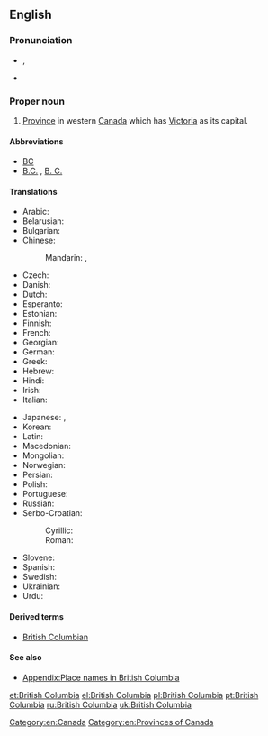 ==English==

{{wikipedia}}

===Pronunciation===
* {{a|UK}} {{IPA|/ˈbɹɪt.ɪʃ ˌkə.lʌm.bi.ə/}}, {{X-SAMPA|/"brIt.IS %k@.lVm.bi.@/}}
* {{audio|En-ca-British Columbia.ogg|Audio (CAN)}}

===Proper noun===
{{en-proper noun|head=[[British]] [[Columbia]]}}

# [[province|Province]] in western [[Canada]] which has [[Victoria]] as its capital.

====Abbreviations====
* [[BC]] {{qualifier|postal symbol}}
* [[B.C.]] , [[B. C.]]

====Translations====
{{trans-top|Province in western Canada}}
* Arabic: {{t-|ar|كولومبيا البريطانية|f|tr=kulumbiya al-bariTaníyya}}
* Belarusian: {{t-|be|Брытанская Калумбія|f|tr=Brytánskaja Kalúmbija|sc=Cyrl}}
* Bulgarian: {{t-|bg|Британска Колумбия|f|tr=Brítanska Kolúmbija|sc=Cyrl}}
* Chinese:
*: Mandarin: {{t-|cmn|不列顛哥倫比亞|sc=Hani}}, {{t-|cmn|不列颠哥伦比亚|tr=Bùlièdiān-Gēlúnbǐyà|sc=Hani}}
* Czech: {{t+|cs|Britská Kolumbie|f}}
* Danish: {{t-|da|Britisk Columbia}}
* Dutch: {{t-|nl|Brits Columbia}}
* Esperanto: {{t-|eo|Brita Kolumbio}}
* Estonian: {{t-|et|Briti Columbia}}
* Finnish: {{t-|fi|Brittiläinen Kolumbia}}
* French: {{t+|fr|Colombie-Britannique|f}}
* Georgian: {{t-|ka|ბრიტანეთის კოლუმბია|tr=britʼanetis kʼolumbia|sc=Geor}}
* German: {{t+|de|Britisch-Kolumbien|n}}
* Greek: {{t+|el|Βρετανική Κολομβία|tr=Bretanikí Kolombía|sc=Grek}}
* Hebrew: {{t-|he|קולומביה הבריטית|sc=Hebr}}
* Hindi: {{t-|hi|ब्रिटिश कोलंबिया|tr=briṭiś kōlambiyā}}
* Irish: {{t-|ga|Colóim Bhriotanach|f|alt=An Cholóim Bhriotanach}}
* Italian: {{t-|it|Colombia Britannica}}
{{trans-mid}}
* Japanese: {{t-|ja|ブリティッシュ・コロンビア|tr=Buritisshu-Koronbia}}, {{t-|ja|ブリティッシュ・コロンビア州|tr=Buritisshu-Koronbia-shū}}
* Korean: {{t-|ko|브리티시컬럼비아|tr=Beuritisi-Keolleombia|sc=Hang}}
* Latin: {{t-|la|Columbia Britannica}}
* Macedonian: {{t-|mk|Британска Колумбија|f|tr=Brítanska Kolúmbija|sc=Cyrl}}
* Mongolian: {{t-|mn|Бритиш Коламбиа|tr=Brítiš Kolámbija|sc=Cyrl}}
* Norwegian: {{t-|no|Britisk Columbia}}
* Persian: {{t-|fa|بریتیش کلمبیا|sc=fa-Arab}}
* Polish: {{t+|pl|Kolumbia Brytyjska|f}}
* Portuguese: {{t+|pt|Colúmbia Britânica|f}}
* Russian: {{t-|ru|Британская Колумбия|f|tr=Británskaja Kolúmbija|sc=Cyrl}}
* Serbo-Croatian:
*: Cyrillic: {{t-|sh|Британска Колумбија|f|sc=Cyrl}}
*: Roman: {{t-|sh|Britanska Kolumbija|f}}
* Slovene: {{t+|sl|Britanska Kolumbija|f}}
* Spanish: {{t-|es|Columbia Británica|f}}
* Swedish: {{t-|sv|British Columbia}}
* Ukrainian: {{t-|uk|Британська Колумбія|f|tr=Brytáns'ka Kolúmbija|sc=Cyrl}}
* Urdu: {{t-|ur|برٹش کولمبیا|tr=briṭiś kōlambiyā}}
{{trans-bottom}}

====Derived terms====
* [[British Columbian]]

====See also====
* [[Appendix:Place names in British Columbia]]

[[Category:en:Canada]]
[[Category:en:Provinces of Canada]]

[[et:British Columbia]]
[[el:British Columbia]]
[[pl:British Columbia]]
[[pt:British Columbia]]
[[ru:British Columbia]]
[[uk:British Columbia]]
